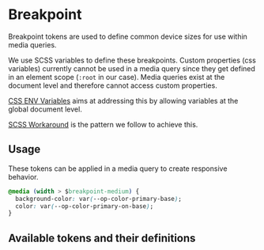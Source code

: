 
<Meta title="Tokens/Breakpoint" />

# Breakpoint

Breakpoint tokens are used to define common device sizes for use within media queries.

We use SCSS variables to define these breakpoints.
Custom properties (css variables) currently cannot be used in a media query since they get defined in an element scope (`:root` in our case).
Media queries exist at the document level and therefore cannot access custom properties.

[CSS ENV Variables](https://drafts.csswg.org/css-env-1/) aims at addressing this by allowing variables at the global document level.

[SCSS Workaround](https://bholmes.dev/blog/alternative-to-css-variable-media-queries/) is the pattern we follow to achieve this.

## Usage

These tokens can be applied in a media query to create responsive behavior.

```css
@media (width > $breakpoint-medium) {
  background-color: var(--op-color-primary-base);
  color: var(--op-color-primary-on-base);
}
```

## Available tokens and their definitions

<DesignTokenDocBlock categoryName="Breakpoints" viewType="card" />
